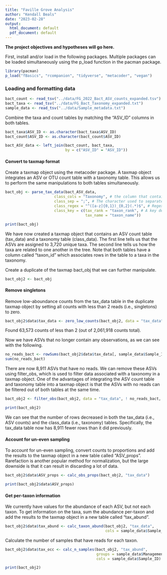 ```yaml
---
title: "Faville Grove Analysis"
author: "Kendall Beals"
date: "2023-02-28"
output:
  html_document: default
  pdf_document: default
---
```


**The project objectives and hypotheses will go here.**

First, install and/or load in the following packages. Multiple packages can be loaded simultaneously using the p_load function in the pacman package.  
```r
library(pacman)
p_load("fBasics", "rcompanion", "tidyverse", "metacoder", "vegan")
```


### Loading and formatting data 
```r
bact_count <- read_tsv("../data/FG_2022_Bact_ASV_counts_expanded.tsv")
bact_taxa <- read_tsv("../data/FG_Bact_Taxonomy_expanded.txt")
sample_data <- read_tsv("../data/Sample_metadata.txt")
```

Combine the taxa and count tables by matching the "ASV_ID" columns in both tables.
```r
bact_taxa$ASV_ID <- as.character(bact_taxa$ASV_ID)
bact_count$ASV_ID <- as.character(bact_count$ASV_ID)

bact_ASV_data <- left_join(bact_count, bact_taxa,
                           by = c("ASV_ID" = "ASV_ID"))
```


#### Convert to taxmap format

Create a taxmap object using the metacoder package. A taxmap object integrates an ASV or OTU count table with a taxonomy table. This allows us to perform the same manipulations to both tables simultaneously.
```r
bact_obj <- parse_tax_data(bact_ASV_data,
                      class_cols = "Taxonomy", # the column that contains taxonomic information
                      class_sep = ";", # The character used to separate taxa in the classification
                      class_regex = "^([a-z]{0,1})_{0,2}(.*)$", # Regex identifying where the data for each taxon is
                      class_key = c(tax_rank = "taxon_rank", # A key describing each regex capture group
                                    tax_name = "taxon_name"))
```

```r
print(bact_obj)
```
We have now created a taxmap object that contains an ASV count table (tax_data) and a taxonomy table (class_data). The first line tells us that the ASVs are assigned to 3,720 unique taxa. The second line tells us how the taxa are related to one another in the tree. Note that both tables have a column called "taxon_id" which associates rows in the table to a taxa in the taxonomy.

Create a duplicate of the taxmap bact_obj that we can further manipulate. 
```r
bact_obj2 <- bact_obj
```


#### Remove singletons

Remove low-aboundance counts from the tax_data table in the duplicate taxmap object by setting all counts with less than 2 reads (i.e., singletons) to zero.
```r
bact_obj2$data$tax_data <- zero_low_counts(bact_obj2, data = "tax_data", min_count = 2)
```
Found 63,573 counts of less than 2 (out of 2,061,918 counts total).

Now we have ASVs that no longer contain any observations, as we can see with the following.
```r
no_reads_bact <- rowSums(bact_obj2$data$tax_data[, sample_data$Sample_ID]) == 0
sum(no_reads_bact)
```

There are now 8,911 ASVs that have no reads. We can remove these ASVs using filter_obs, which is used to filter data associated with a taxonomy in a taxmap object. One of the advantages of integrating the ASV count table and taxonomy table into a taxmap object is that the ASVs with no reads can be filtered out of both tables at the same time.
```r
bact_obj2 <- filter_obs(bact_obj2, data = "tax_data", ! no_reads_bact, drop_taxa = TRUE)
```

```r
print(bact_obj2)
```
We can see that the number of rows decreased in both the tax_data (i.e., ASV counts) and the class_data (i.e., taxonomy) tables. Specifically, the tax_data table now has 8,911 fewer rows than it did previously.


#### Account for un-even sampling 
To account for un-even sampling, convert counts to proportions and add the results to the taxmap object in a new table called "ASV_props". Rarefaction is another popular method for normalization, but the large downside is that it can result in discarding a lot of data.
```r
bact_obj2$data$ASV_props <- calc_obs_props(bact_obj2, "tax_data")
```

```r
print(bact_obj2$data$ASV_props)
```


#### Get per-taxon information
We currently have values for the abundance of each ASV, but not each taxon. To get information on the taxa, sum the abundance per-taxon and add the results to the taxmap object in a new table called "tax_abund". 
```r
bact_obj2$data$tax_abund <- calc_taxon_abund(bact_obj2, "tax_data",
                                             cols = sample_data$Sample_ID)
```

Calculate the number of samples that have reads for each taxon.
```r
bact_obj2$data$tax_occ <- calc_n_samples(bact_obj2, "tax_abund", 
                                         groups = sample_data$Management_Type, 
                                         cols = sample_data$Sample_ID)
```
 
```r
print(bact_obj2)
```
 


